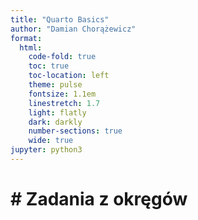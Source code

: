 ```yaml
---
title: "Quarto Basics"
author: "Damian Chorążewicz"
format:
  html:
    code-fold: true
    toc: true
    toc-location: left
    theme: pulse
    fontsize: 1.1em
    linestretch: 1.7
    light: flatly
    dark: darkly
    number-sections: true
    wide: true
jupyter: python3
---
```


# # Zadania z okręgów